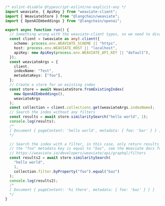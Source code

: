 ```typescript
/* eslint-disable @typescript-eslint/no-explicit-any */
import weaviate, { ApiKey } from "weaviate-client";
import { WeaviateStore } from "@langchain/weaviate";
import { OpenAIEmbeddings } from "@langchain/openai";

export async function run() {
  // Something wrong with the weaviate-client types, so we need to disable
  const client = (weaviate as any).client({
    scheme: process.env.WEAVIATE_SCHEME || "https",
    host: process.env.WEAVIATE_HOST || "localhost",
    apiKey: new ApiKey(process.env.WEAVIATE_API_KEY || "default"),
  });
  const weaviateArgs = {
    client,
    indexName: "Test",
    metadataKeys: ["foo"],
  };
  // Create a store for an existing index
  const store = await WeaviateStore.fromExistingIndex(
    new OpenAIEmbeddings(),
    weaviateArgs
  );
  const collection = client.collections.get(weaviateArgs.indexName);
  // Search the index without any filters
  const results = await store.similaritySearch("hello world", 1);
  console.log(results);
  /*
  [ Document { pageContent: 'hello world', metadata: { foo: 'bar' } } ]
  */

  // Search the index with a filter, in this case, only return results where
  // the "foo" metadata key is equal to "baz", see the Weaviate docs for more
  // https://weaviate.io/developers/weaviate/api/graphql/filters
  const results2 = await store.similaritySearch(
    "hello world",
    1,
    collection.filter.byProperty("foo").equal("baz")
  );
  console.log(results2);
  /*
  [ Document { pageContent: 'hi there', metadata: { foo: 'baz' } } ]
  */
}
```
